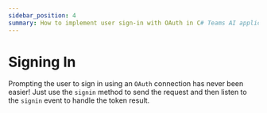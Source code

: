 ```yaml
---
sidebar_position: 4
summary: How to implement user sign-in with OAuth in C# Teams AI applications using the built-in signin method.
---
```



# Signing In

Prompting the user to sign in using an `OAuth` connection has
never been easier! Just use the `signin` method to send the request
and then listen to the `signin` event to handle the token result.

<FileCodeBlock
    lang="typescript"
    src="/generated-snippets/ts/index.snippet.auth-signin.ts"
/>
